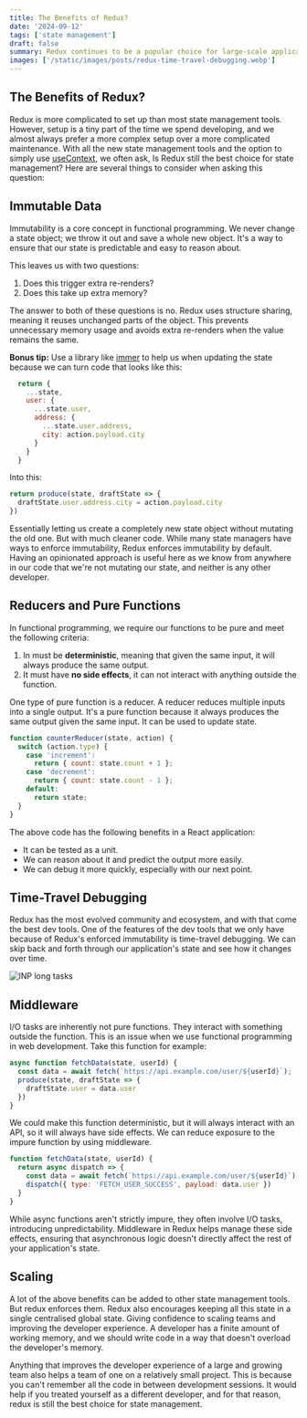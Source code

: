 ```yaml
---
title: The Benefits of Redux?
date: '2024-09-12'
tags: ['state management']
draft: false
summary: Redux continues to be a popular choice for large-scale applications, offering predictable state updates, powerful debugging tools, and scalability that supports collaboration in larger teams.
images: ['/static/images/posts/redux-time-travel-debugging.webp']
---
```


## The Benefits of Redux?

Redux is more complicated to set up than most state management tools. However, setup is a tiny part of the time we spend developing, and we almost always prefer a more complex setup over a more complicated maintenance. With all the new state management tools and the option to simply use [useContext](https://react.dev/reference/react/useContext), we often ask, Is Redux still the best choice for state management?
Here are several things to consider when asking this question:

## Immutable Data

Immutability is a core concept in functional programming. We never change a state object; we throw it out and save a whole new object. It's a way to ensure that our state is predictable and easy to reason about.

This leaves us with two questions:
1. Does this trigger extra re-renders?
2. Does this take up extra memory?

The answer to both of these questions is no. Redux uses structure sharing, meaning it reuses unchanged parts of the object. This prevents unnecessary memory usage and avoids extra re-renders when the value remains the same.

**Bonus tip:** Use a library like [immer](https://github.com/immerjs/immer) to help us when updating the state because we can turn code that looks like this:
```js
  return {
    ...state,
    user: {
      ...state.user,
      address: {
        ...state.user.address,
        city: action.payload.city
      }
    }
  }
```
Into this:
```js
return produce(state, draftState => {
  draftState.user.address.city = action.payload.city
})
```
Essentially letting us create a completely new state object without mutating the old one. But with much cleaner code.
While many state managers have ways to enforce immutability, Redux enforces immutability by default. Having an opinionated approach is useful here as we know from anywhere in our code that we're not mutating our state, and neither is any other developer.
## Reducers and Pure Functions

In functional programming, we require our functions to be pure and meet the following criteria:
1. In must be **deterministic**, meaning that given the same input, it will always produce the same output.
2. It must have **no side effects**, it can not interact with anything outside the function.

One type of pure function is a reducer. A reducer reduces multiple inputs into a single output. It's a pure function because it always produces the same output given the same input. It can be used to update state.

```js
function counterReducer(state, action) {
  switch (action.type) {
    case 'increment':
      return { count: state.count + 1 };
    case 'decrement':
      return { count: state.count - 1 };
    default:
      return state;
  }
}
```
The above code has the following benefits in a React application:
- It can be tested as a unit.
- We can reason about it and predict the output more easily.
- We can debug it more quickly, especially with our next point.

## Time-Travel Debugging

Redux has the most evolved community and ecosystem, and with that come the best dev tools. One of the features of the dev tools that we only have because of Redux's enforced immutability is time-travel debugging. We can skip back and forth through our application's state and see how it changes over time.

![INP long tasks](/static/images/posts/redux-time-travel-debugging.webp)

## Middleware

I/O tasks are inherently not pure functions. They interact with something outside the function. This is an issue when we use functional programming in web development. Take this function for example:

```js
async function fetchData(state, userId) {
  const data = await fetch(`https://api.example.com/user/${userId}`);
  produce(state, draftState => {
    draftState.user = data.user
  })
}
```

We could make this function deterministic, but it will always interact with an API, so it will always have side effects. We can reduce exposure to the impure function by using middleware.

```js
function fetchData(state, userId) {
  return async dispatch => {
    const data = await fetch(`https://api.example.com/user/${userId}`);
    dispatch({ type: 'FETCH_USER_SUCCESS', payload: data.user })
  }
}
```

While async functions aren't strictly impure, they often involve I/O tasks, introducing unpredictability. Middleware in Redux helps manage these side effects, ensuring that asynchronous logic doesn't directly affect the rest of your application's state.

## Scaling

A lot of the above benefits can be added to other state management tools. But redux enforces them. Redux also encourages keeping all this state in a single centralised global state. Giving confidence to scaling teams and improving the developer experience. A developer has a finite amount of working memory, and we should write code in a way that doesn't overload the developer's memory.

Anything that improves the developer experience of a large and growing team also helps a team of one on a relatively small project. This is because you can't remember all the code in between development sessions. It would help if you treated yourself as a different developer, and for that reason, redux is still the best choice for state management.